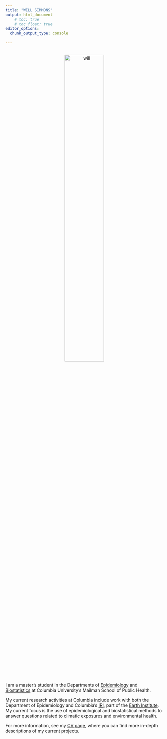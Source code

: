 ```yaml
---
title: "WILL SIMMONS"
output: html_document
    # toc: true
    # toc_float: true
editor_options: 
  chunk_output_type: console
  
---
```


<center>

<br><img src="images/will_cropped.jpg" alt="will" style="width:50%" class="center"><br>

</center>

&nbsp;

I am a master's student in the Departments of [Epidemiology](https://www.mailman.columbia.edu/academics/departments/epidemiology) and [Biostatistics](https://www.mailman.columbia.edu/academics/departments/biostatistics) at Columbia University's Mailman School of Public Health. 

My current research activities at Columbia include work with both the Department of Epidemiology and Columbia's [IRI](https://iri.columbia.edu/), part of the [Earth Institute](https://www.earth.columbia.edu). My current focus is the use of epidemiological and biostatistical methods to answer questions related to climatic exposures and environmental health.

For more information, see my [CV page](http://simmwill.github.io/cv), where you can find more in-depth descriptions of my current projects.
